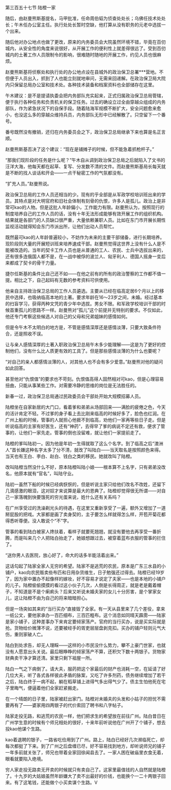 

第三百五十七节 陆橙一家

随后，由赵曼熊斯基提名，马甲批准，任命周伯韬为侦查处处长；乌佛任技术处处长；午木任办公室主任。执行处处长暂时空缺，他打算从没有职务的元老中选拔一个出来。

随后他对办公地点也做了更改，原来的内务委员会大院虽然环境不错，毕竟在百仞城内，从安全性的角度来说很好，从开展工作的便利性上就差得很远了。受到百仞城内的土著工作人员限制令的影响，很难随时随地的开展工作，约见人员也很麻烦。

赵曼熊斯基将侦察处和执行处的办公地点设在县城外的政治保卫总署***营地。不但便于人员出入，抓到了人也能立刻就地审问，无需来回递解。在政治保卫局大院内只保留总局办公室和技术处。各种技术装备和档案资料也全部储存在这里。

午木建议：是不是提请执委会把内务部队充实起来，正式归属政治保卫总局管辖，便于执行各种任务和负责机关的保卫任务。过去的确设立过全由穿越众组成的内务部队，作为紧急状况下的自保手段。随着陆海军规模不断扩大，安全问题愈来愈小，也没这么多的穿越众维持兵员，内务部队无形中已经解散了。只空留下一个番号。

番号既然没有撤销，还归在内务委员会之下，政治保卫总局继承下来也算是名正言顺。

赵曼熊斯基否决了这个建议：“现在是铺摊子的时候，但不能急着抓枪杆子。”

“那我们现阶段的任务是什么呢？”午木自从调到政治保卫总局之后就陷入了文书的汪洋大海，他每天都在起草、复写、分发数不清的文件。而赵曼熊斯基局长每天就是不断的找人谈话和开会――一点干秘密工作的气氛都没有。

“扩充人员。”赵曼熊说。

政治保卫总局的工作人员还相当的少。现有的乎全部是从军政学校培训班出来的学员。其特点是对大明官府和旧社会体制有刻骨的仇恨，许多人是孤儿。政治上是非常可kao的人物。但是这批人年龄偏小，工作能力有限。赵曼熊认为，按照现行的制度培养自己的工作人员的话，没有十年无法形成能够有效开展工作的组织机构。结果就是各部门的人员缺口很严重，大量依赖兼职人员。比如在东门市开展长期性监视活动就得知会东门市派出所，让他们出动人员帮忙。

既然最可kao的人年龄普遍较小，不妨作为未来的主要干部储备，进行长期培养。现阶段则大量的开展短训班来培养速成干部。赵曼熊觉得这世界上没有什么人是不能被改造的。当年的契卡工作人员也是从普通的工人、农民、士兵中选拔出来的，还有很多连俄国人都不是，在一战中被俘的波兰人、匈牙利人、德国人摇身一变后来都成了契卡的骨干力量。

捷尔任斯基的条件比自己还不如――在他之前有的所有的政治警察的工作都不值一提。相比之下，自己起码有无数的参考资料可供使用。

他亲自主持政治保卫总局的工作人员遴选。主要从已经在临高定居6个月以上的移民中选择，也吸纳临高本地的土著。要求年龄在16～23岁之间，未婚。经过基本的扫盲学习，获得丙种文凭的青少年中选拔。男女不限。和军政学校培训干部的时候首重孤儿的思路不一样。赵曼熊对“孤儿”这个前提并无特别的要求。不仅如此，他还专门考察这些候选人对自己的父母和兄弟姐妹的感情如何。

但是令午木不太明白的地方是，不管是感情深厚还是感情淡薄，只要大致条件符合，还是照收不误。

让与亲人感情深厚的土著入职政治保卫总局午木多少能理解――这是为了更好的控制他们，没有什么比人质更有效的工具了。但是那些感情淡薄的为什么也要呢？

“对自己的亲人都感情淡薄的人，对其他人也不会有多少爱意。”赵曼熊对他的疑问如此回答。

甚至他对“仇恨值”的要求也不苛刻。仇恨值高得人固然相对可kao，但是心理容易扭曲，只能从事某些工作。对需要冷静的思维的岗位是无法胜任的。

新春一过，政治保卫总局通过民政委员会干部处开始大规模招募人员。

陆橙坐在自家新居的大门口，看着爹和弟弟从场部回来――满脸的疲倦之色，今天的活计肯定不轻。不过爹的身子看上去比刚来临高的时候好多了，脸色也红润。在广州上船的时候，管事的人就担心他捱不到临高，劝他们一家再等些日子走。但是听说临高的主家有好医生，还有“神药”，去得早了爹的病说不定还有救，便求了管事的，让他们一家先走。管事的倒也没留难，就让他们一家提前走了。

陆橙的爹叫陆初一。因为他是年初一生得就取了这么个名字。到了临高之后“澳洲人”首长嫌这种名字太多了分不清，就改了叫陆白――当天取名是按照颜色来得。当天也有王白、李白、赵白、钱白之类的移民。她就改叫了陆橙。

改叫陆橙当然没什么不好，原本陆橙叫陆小娘――根本算不上名字，只有弟弟没改名，他原本就有“官名”，叫陆守业。

陆初一虽然下船的时候已经病恹恹的，但是听说主家只给他们改名不改姓，还留下几滴感激的眼泪，这对奴才来说算是最大的恩典了。陆橙却觉得很无所谓――对自己一家落魄到快要饿死的穷光蛋来说，姓什么还有关系吗？

在广州享受过的洗澡剃光头的待遇，在这里又重新享受了一遍，额外又增加了一道掰屁股的把戏。大家都是画了卖身契的，主子要怎么样就得怎么样，开苞开菊花都得悉听尊便。没人敢说个“不”字。

管事的看到陆白被家人搀扶着，看样子就要死翘翘，就没有要他去再享受一番折腾，而是叫来几个人把陆白抬走了，她娘想跟过去，被穿着蓝布衣服的管事的拦住了。

“送你男人去医院，放心好了，命大的话多半能活着出来。”

这话勾起了陆家全家人无穷的希望。陆家不是逃荒的农民，原本是广东三水县的小铺户，kao向农民贩卖些布匹和日用杂货维生，日子勉强还过得去。陆橙已经19岁了，因为家中置办不起像样的嫁妆，好不容易才说定了夫家――也是本地的小铺户的儿子。陆橙偷偷摸摸的看过这小伙子几次，人倒是长得周正，就是老是戴着帽子，不知道是不是个瘌痢头？后来又听说未婚夫家的女儿十分厉害，是个掌家女儿，这让陆橙不由为自己的将来暗暗担心。

但是一场突如其来的“当行买办”直接毁了全家。有一天从县里来了几个差役，拿来一纸公文，要他家承办一百匹细布，三百匹粗布。这个消息如同晴天霹雳――陆家是家小铺子，这种差事办下来肯定要倾家荡产。官府的当行买办，说是买实际就是抢。货物给价微薄不说，还要被经手的胥吏层层盘剥克扣。买办的铺户轻则元气大伤，重则家破人亡。

陆白到处求告，却无人理睬――这样的小市民没什么势力，攀不上豪门世家，也就没有人愿意出头关说。最后眼睁睁的倾家荡产不算，还积欠下数十两银子。货物家财典卖干净才算还清。家里只剩下祖屋一所。

陆白一气之下病倒了。请大夫，服药把这个家最后的财产也消耗一空，在延请了好几位大夫，听了各式各样彼此矛盾的脉案，又吃了许多剂药，债务继续增加了若干之后，陆白终于一病不起，躺在稻草铺上进得气多出得气少了。债主生怕他死在宅子里晦气，便逼着他们全家赶紧搬走。

在一个晴朗的日子里，陆家被赶出家门。陆橙对未婚夫的头发和小姑子的担忧不需要再有了――婆家用四两银子的代价索回了聘书和八字帖子。

陆家走投无路，和逃荒的农民一样，他们把求生的希望放在前往广州。陆白昔日在广州学生意的时候有个师兄相处的很好，十来年前听说他在广州开了个铺子，想去投kao他谋个生路。

kao着退聘的银子，一路省吃俭用到了广州。路上，陆白已经好几次濒临死亡，却每次都挺了下来。到了广州之后盘缠已尽，好不容易找到地方，却听说师兄的铺子一年多前就关张了，师兄也带着全家回徐闻县去了。一家人困在破庙里衣食无着，眼看就要陷入绝境。

穷人家走投无路卖无开卖的时候就只有卖自己了。这家里最值钱的人自然就是陆橙了。十九岁的大姑娘虽然年龄嫌大了卖不出最好的价钱，也能换个一二十两银子回来。有了这笔钱，还能做个小买卖谋个生路。V

